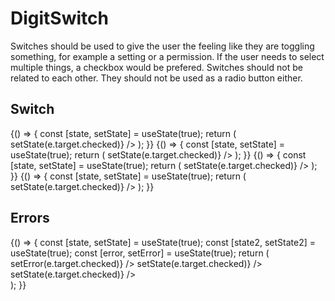 
<Meta title="Inputs/DigitSwitch" component={DigitSwitch} />

# DigitSwitch

Switches should be used to give the user the feeling like they are toggling something, for example a setting or a permission. If the user needs to select multiple things, a checkbox would be prefered. Switches should not be related to each other. They should not be used as a radio button either.

## Switch

<Canvas>
    <Story name="Primary">
        {() => {
            const [state, setState] = useState(true);
            return (
                <DigitSwitch
                    label="Primary"
                    primary
                    value={state}
                    onChange={e => setState(e.target.checked)}
                />
            );
        }}
    </Story>
    <Story name="Secondary">
        {() => {
            const [state, setState] = useState(true);
            return (
                <DigitSwitch
                    label="Secondary"
                    secondary
                    value={state}
                    onChange={e => setState(e.target.checked)}
                />
            );
        }}
    </Story>
    <Story name="Normal">
        {() => {
            const [state, setState] = useState(true);
            return (
                <DigitSwitch
                    label="Normal"
                    value={state}
                    onChange={e => setState(e.target.checked)}
                />
            );
        }}
    </Story>
    <Story name="Disabled">
        {() => {
            const [state, setState] = useState(true);
            return (
                <DigitSwitch
                    label="Disabled"
                    disabled
                    value={state}
                    onChange={e => setState(e.target.checked)}
                />
            );
        }}
    </Story>
</Canvas>

## Errors

<Canvas>
    <Story name="Error switches">
        {() => {
            const [state, setState] = useState(true);
            const [state2, setState2] = useState(true);
            const [error, setError] = useState(true);
            return (
                <div>
                    <DigitSwitch
                        label="Set error on the switches"
                        primary
                        value={error}
                        onChange={e => setError(e.target.checked)}
                    />
                    <DigitSwitch
                        label="Secondary"
                        secondary
                        error={error}
                        errorMessage="This is an error"
                        value={state}
                        onChange={e => setState(e.target.checked)}
                    />
                    <DigitSwitch
                        label="Disabled"
                        disabled
                        error={error}
                        errorMessage="This is also an error"
                        value={state2}
                        onChange={e => setState(e.target.checked)}
                    />
                </div>
            );
        }}
    </Story>
</Canvas>

<Props of={DigitSwitch} />
